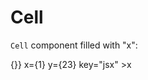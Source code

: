 

<Meta title="MDX/Cell" component={Cell} />

# Cell

`Cell` component filled with "x":

<Canvas>
  <Cell
    onClick={() => {}}
    x={1}
    y={23}
    key="jsx"
  >x</Cell>
</Canvas>

